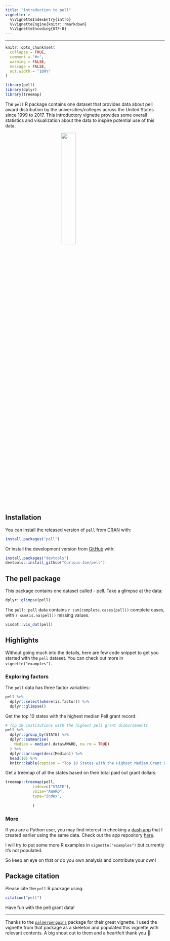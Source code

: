 ```yaml
---
title: "Introduction to pell"
vignette: >
  %\VignetteIndexEntry{intro}
  %\VignetteEngine{knitr::rmarkdown}
  %\VignetteEncoding{UTF-8}
---
```

---

```r
knitr::opts_chunk$set(
  collapse = TRUE,
  comment = "#>",
  warning = FALSE,
  message = FALSE,
  out.width = "100%"
)
```


```r
library(pell)
library(dplyr)
library(treemap)
```

The `pell` R package contains one dataset that provides data about pell award distribution by the universities/colleges across the United States since 1999 to 2017. This introductory vignette provides some overall statistics and visualization about the data to inspire potential use of this data.


<img src="../man/figures/logo.png" width=30% style="display:block; margin-left: auto; margin-right: auto;">


## Installation

You can install the released version of `pell` from [CRAN](https://CRAN.R-project.org) with:

``` r
install.packages("pell")
```

Or install the development version from [GitHub](https://github.com/) with:

```r
install.packages("devtools")
devtools::install_github("Curious-Joe/pell")
```

## The **pell** package

This package contains one dataset called - pell. Take a glimpse at the data:

```r
dplyr::glimpse(pell)
```

The `pell::pell` data contains `r sum(complete.cases(pell))` complete cases, with `r sum(is.na(pell))` missing values.

```r
visdat::vis_dat(pell)
```

## Highlights

Without going much into the details, here are few code snippet to get you started with the `pell` dataset. You can check out more in `vignette("examples")`.

### Exploring factors

The `pell` data has three factor variables:

```r
pell %>%
  dplyr::select(where(is.factor)) %>% 
  dplyr::glimpse()
```

Get the top 10 states with the highest median Pell grant record:

```r
# Top 10 institutions with the highest pell grant disbursements
pell %>%
  dplyr::group_by(STATE) %>%
  dplyr::summarise(
    Median = median(.data$AWARD, na.rm = TRUE)
  ) %>%
  dplyr::arrange(desc(Median)) %>%
  head(10) %>%
  knitr::kable(caption = "Top 10 States with the Highest Median Grant Distribution")
```

Get a treemap of all the states based on their total paid out grant dollars:

```r
treemap::treemap(pell,
            index=c("STATE"),
            vSize="AWARD",
            type="index",
            
            ) 
```

### More

If you are a Python user, you may find interest in checking a [dash app](https://plotly.com/dash/) that I created earlier using the same data. Check out the app repository [here](https://github.com/Curious-Joe/Pell-Awardees-in-US-Colleges).

<!-- Here's a preview of the app: -->

<!-- <p align="center"> -->
<!--   <img src="https://raw.githubusercontent.com/Curious-Joe/Pell-Awardees-in-US-Colleges/master/dash_app_pell.gif" alt="dash-app" /> -->
<!-- </p> -->

I will try to put some more R examples in `vignette("examples")` but currently it's not populated.

So keep an eye on that or do you own analysis and contribute your own!


## Package citation 

Please cite the `pell` R package using: 

```r
citation("pell")
```

Have fun with the pell grant data!

***

Thanks to the [`palmerpenguins`](https://github.com/allisonhorst/palmerpenguins) package for their great vignette. I used the vignette from that package as a skeleton and populated this vignette with relevant contents. A big shout out to them and a heartfelt thank you 🙏
